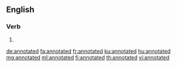 ==English==

===Verb===
{{head|en|verb form}}

# {{en-past of|annotate}}

[[de:annotated]]
[[fa:annotated]]
[[fr:annotated]]
[[ku:annotated]]
[[hu:annotated]]
[[mg:annotated]]
[[ml:annotated]]
[[fi:annotated]]
[[th:annotated]]
[[vi:annotated]]